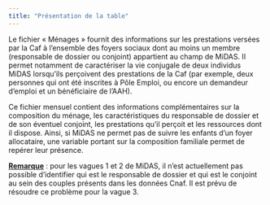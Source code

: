```yaml
---
title: "Présentation de la table"
---
```


Le fichier « Ménages » fournit des informations sur les prestations versées par la Caf à l'ensemble des foyers sociaux dont au moins un membre (responsable de dossier ou conjoint) appartient au champ de MiDAS. Il permet notamment de caractériser la vie conjugale de deux individus MiDAS lorsqu'ils perçoivent des prestations de la Caf (par exemple, deux personnes qui ont été inscrites à Pôle Emploi, ou encore un demandeur d'emploi et un bénéficiaire de l'AAH).

Ce fichier mensuel contient des informations complémentaires sur la composition du ménage, les caractéristiques du responsable de dossier et de son éventuel conjoint, les prestations qu'il perçoit et les ressources dont il dispose. Ainsi, si MiDAS ne permet pas de suivre les enfants d'un foyer allocataire, une variable portant sur la composition familiale permet de repérer leur présence.

[**Remarque**]{.underline} : pour les vagues 1 et 2 de MiDAS, il n'est actuellement pas possible d'identifier qui est le responsable de dossier et qui est le conjoint au sein des couples présents dans les données Cnaf. Il est prévu de résoudre ce problème pour la vague 3.
